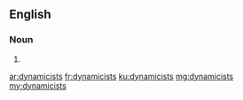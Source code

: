 ==English==

===Noun===
{{head|en|noun plural form}}

# {{plural of|dynamicist|lang=en}}

[[ar:dynamicists]]
[[fr:dynamicists]]
[[ku:dynamicists]]
[[mg:dynamicists]]
[[my:dynamicists]]